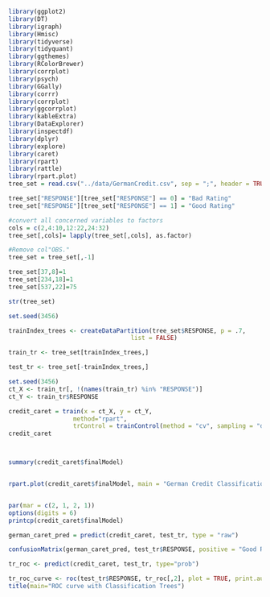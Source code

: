 ```r
library(ggplot2)
library(DT)
library(igraph)
library(Hmisc)  
library(tidyverse)
library(tidyquant)
library(ggthemes)
library(RColorBrewer)
library(corrplot)
library(psych)
library(GGally)
library(corrr)
library(corrplot)
library(ggcorrplot)
library(kableExtra)
library(DataExplorer)
library(inspectdf)
library(dplyr)
library(explore)
library(caret)
library(rpart)
library(rattle)
library(rpart.plot)
tree_set = read.csv("../data/GermanCredit.csv", sep = ";", header = TRUE)

tree_set["RESPONSE"][tree_set["RESPONSE"] == 0] = "Bad Rating"
tree_set["RESPONSE"][tree_set["RESPONSE"] == 1] = "Good Rating"

#convert all concerned variables to factors
cols = c(2,4:10,12:22,24:32)
tree_set[,cols]= lapply(tree_set[,cols], as.factor)

#Remove col"OBS."
tree_set = tree_set[,-1]

tree_set[37,8]=1
tree_set[234,18]=1
tree_set[537,22]=75

str(tree_set)

```

```r
set.seed(3456)

trainIndex_trees <- createDataPartition(tree_set$RESPONSE, p = .7,
                                  list = FALSE)

train_tr <- tree_set[trainIndex_trees,]

test_tr <- tree_set[-trainIndex_trees,]


```


```r
set.seed(3456)
ct_X <- train_tr[, !(names(train_tr) %in% "RESPONSE")]
ct_Y <- train_tr$RESPONSE

credit_caret = train(x = ct_X, y = ct_Y, 
                  method="rpart", 
                  trControl = trainControl(method = "cv", sampling = "down"))
credit_caret



summary(credit_caret$finalModel)


rpart.plot(credit_caret$finalModel, main = "German Credit Classification Tree")


par(mar = c(2, 1, 2, 1))
options(digits = 6)
printcp(credit_caret$finalModel)

```

```r
german_caret_pred = predict(credit_caret, test_tr, type = "raw")

confusionMatrix(german_caret_pred, test_tr$RESPONSE, positive = "Good Rating")

```
```r

tr_roc <- predict(credit_caret, test_tr, type="prob")

tr_roc_curve <- roc(test_tr$RESPONSE, tr_roc[,2], plot = TRUE, print.auc = TRUE, asp = NA)
title(main="ROC curve with Classification Trees")


```